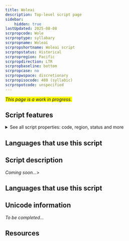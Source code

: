 ```yaml
---
title: Woleai
description: Top-level script page
sidebar:
    hidden: true
lastUpdated: 2025-08-08
scrpropcode: Wole
scrproptype: syllabary
scrpropname: Woleai
scrpropshortname: Woleai script
scrpropstatus: Historical
scrpropregion: Pacific
scrpropdirection: LTR
scrpropbaseline: bottom
scrpropcase: no
scrpropwspace: discretionary
scrpropisocode: 480 (syllabic)
scrpropotcode: unspecified
---
```


<span style='background-color:yellow'>_This page is a work in progress._</span>


## Script features

<details>
<summary> See all script properties: code, region, status and more</summary>
<ScriptInfo />
</details>

## Languages that use this script

<WsList script='Wole' wsMax='5' />

## Script description

_Coming soon..._>

## Languages that use this script

<WsList script='Wole' wsMax='5' />

## Unicode information

_To be completed..._

## Resources

<ScriptResources detailSummary='seemore' />

